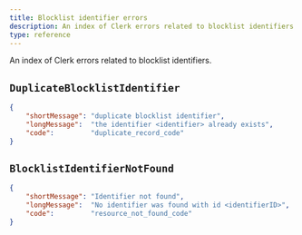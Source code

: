 ```yaml
---
title: Blocklist identifier errors
description: An index of Clerk errors related to blocklist identifiers.
type: reference
---
```


An index of Clerk errors related to blocklist identifiers.

## `DuplicateBlocklistIdentifier`

```json {{ prettier: false }}
{
    "shortMessage": "duplicate blocklist identifier",
    "longMessage":  "the identifier <identifier> already exists",
    "code":         "duplicate_record_code"
}
```

## `BlocklistIdentifierNotFound`

```json {{ prettier: false }}
{
    "shortMessage": "Identifier not found",
    "longMessage":  "No identifier was found with id <identifierID>",
    "code":         "resource_not_found_code"
}
```
